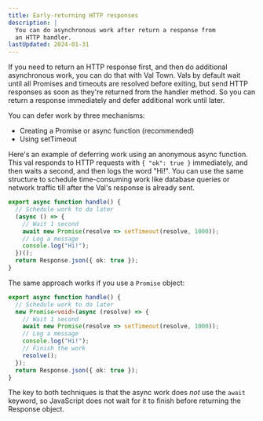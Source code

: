 ```yaml
---
title: Early-returning HTTP responses
description: |
  You can do asynchronous work after return a response from
  an HTTP handler.
lastUpdated: 2024-01-31
---
```


If you need to return an HTTP response first, and then do additional
asynchronous work, you can do that with Val Town. Vals by default wait
until all Promises and timeouts are resolved before exiting, but send
HTTP responses as soon as they're returned from the handler method. So
you can return a response immediately and defer additional work until
later.

You can defer work by three mechanisms:

- Creating a Promise or async function (recommended)
- Using setTimeout

Here's an example of deferring work using an anonymous
async function. This val responds to HTTP requests
with `{ "ok": true }` immediately, and then waits a second,
and then logs the word "Hi!". You can use the same structure
to schedule time-consuming work like database queries
or network traffic till after the Val's response is already sent.

```ts title="Unawaited async function" val
export async function handle() {
  // Schedule work to do later
  (async () => {
    // Wait 1 second
    await new Promise(resolve => setTimeout(resolve, 1000));
    // Log a message
    console.log("Hi!");
  })();
  return Response.json({ ok: true });
}
```

The same approach works if you use a `Promise` object:

```ts title="Unawaited promise" val
export async function handle() {
  // Schedule work to do later
  new Promise<void>(async (resolve) => {
    // Wait 1 second
    await new Promise(resolve => setTimeout(resolve, 1000));
    // Log a message
    console.log("Hi!");
    // Finish the work
    resolve();
  });
  return Response.json({ ok: true });
}
```

The key to both techniques is that the async work does
_not_ use the `await` keyword, so JavaScript does not wait
for it to finish before returning the Response object.